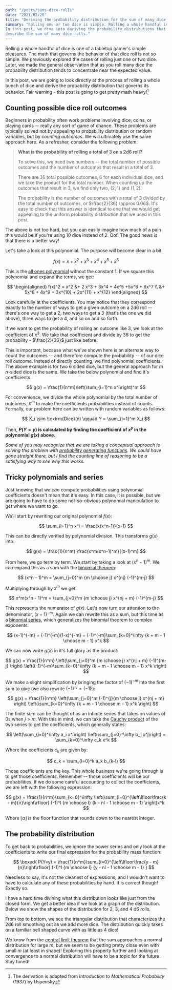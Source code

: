```yaml
---
path: "/posts/sums-dice-rolls"
date: "2021/02/20"
title: "Deriving the probability distribution for the sum of many dice rolls"
summary: "Rolling one or two dice is simple. Rolling a whole handful is not. 
In this post, we dive into deriving the probability distributions that
describe the sum of many dice rolls."
---
```



Rolling a whole handful of dice is one of a tabletop gamer's simple
pleasures. The math that governs the behavior of that dice roll is
not so simple. We <Link to="/posts/dice-roll-probability">previously</Link> explored the cases of rolling just one or two dice. <Link to="/posts/dice-roll-expectations">Later</Link>, we made the general
observation that as you roll many dice the probability distribution tends to
concentrate near the expected value. 

In this post, we are going to look directly at the process of rolling 
a whole bunch of dice and derive the probability distribution that governs 
its behavior. Fair warning - this post is going to get pretty math heavy![^1]

[^1]: The derivation is adapted from _Introduction to Mathematical Probability_ (1937) by Uspensky

## Counting possible dice roll outcomes

Beginners in probability often work problems involving dice, coins, or 
playing cards -- really any sort of game of chance. These
problems are typically solved not by appealing to probability distribution or
random variables, but by _counting outcomes_. We will ultimately use the 
same approach here. As a refresher, consider the following problem.

> **What is the probability of rolling a total of 3 on a 2d6 roll?**
> 
> To solve this, we need two numbers -- the total number of possible
> outcomes and the number of outcomes that result in a total of 3.
>
> There are 36 total possible outcomes, 6 for each individual dice, and
> we take the product for the total number. When counting up 
> the outcomes that result in 3, we find only two, 
> $(2, 1)$ and $(1, 2)$. 
> 
> The probability is the number of outcomes with a total of 3
> divided by the total number of outcomes, or $\frac{2}{36} \approx 0.06$.
> It's easy to check that this answer is identical to one that we would get 
> appealing to the uniform probability distribution that we used in <Link to="/posts/dice-roll-probability">this post</Link>.

The above is not too hard, but you can easily imagine how much of a pain
this would be if you're using 10 dice instead of 2. Oof. The good news is 
that there is a better way!

Let's take a look at this polynomial. The purpose will become clear in a bit.

$$
f(x) = x + x^2 + x^3 + x^4 + x^5 + x^6
$$

This is the [all ones polynomial](https://en.wikipedia.org/wiki/All_one_polynomial)
without the constant 1. If we square this polynomial and expand the terms, we
get:

$$
\begin{aligned}
f(x)^2 = x^2 &+ 2 x^3 + 3x^4 + 4x^5 +5x^6 + 6x^7 \\
&+ 5x^8 + 4x^9 + 3x^{10} + 2x^{11} + x^{12}
\end{aligned}
$$

Look carefully at the coefficients. You may notice that they correspond
exactly to the number of ways to get a given outcome on a 2d6 roll --
there's one way to get a 2, two ways to get a 3 (that's the one we did
above), three ways to get a 4, and so on and so forth. 

If we want to get the probability of rolling an outcome like 3, we look at
the coefficient of $x^3$. We take that coefficient and divide by 36 to get
the probability - $\frac{2}{36}$ just like before.

This is important, because what we've shown here is an alternate way to count
the outcomes -- and therefore compute the probability -- of our dice roll
outcome. Instead of directly counting, we find polynomial coefficients.
The above example is for two 6 sided dice, but the general approach for 
$m$ $n$-sided dice is the same. We take the below polynomial and find 
it's coefficients. 

$$
g(x) = \frac{1}{n^m}\left(\sum_{i=1}^n x^i\right)^m
$$ 

For convenience, we divide the whole polynomial by the total number of
outcomes, $n^m$ to make the coefficients probabilities instead of counts. 
Formally, our problem here can be written with random variables as follows:

$$
X_i \sim \textrm{Dice}(n) \qquad Y = \sum_{i=1}^m X_i
$$

Then, **$P(Y=y)$ is calculated by finding the coefficient of 
$x^y$ in the polynomial $g(x)$ above.**

_Some of you may recognize that we are taking a conceptual approach to
solving this problem with [probability generating functions](https://en.wikipedia.org/wiki/Probability-generating_function). We
could have gone straight there, but I find the counting line of reasoning to
be a satisfying way to see why this works._

## Tricky polynomials and series

Just knowing that we _can_ compute probabilities using polynomial 
coefficients doesn't mean that it's easy. In this case, it is possible, 
but we are going to have to do some not-so-obvious polynomial manipulation to
get where we want to go.

We'll start by rewriting our original polynomial $f(x)$:

$$
\sum_{i=1}^n x^i = \frac{x(x^n-1)}{x-1}
$$

This can be directly verified by polynomial division. This transforms
$g(x)$ into:

$$
g(x) = \frac{1}{n^m} \frac{x^m(x^n-1)^m}{(x-1)^m}
$$

From here, we go term by term. We start by taking a look at $(x^n - 1)^m$. We
can expand this as a sum with the [binomial
theorem](https://en.wikipedia.org/wiki/Binomial_theorem):

$$
(x^n - 1)^m = \sum_{j=0}^m {m \choose j} x^{nj} (-1)^{m-j}
$$

Multiplying through by $x^m$ we get:

$$
x^m(x^n - 1)^m = \sum_{j=0}^m {m \choose j} x^{nj + m} (-1)^{m-j}
$$

This represents the numerator of $g(x)$. Let's now turn our attention to the
denominator, $(x-1)^{-m}$. Again we can rewrite this as a sum, but this time
as a [binomial series](https://en.wikipedia.org/wiki/Binomial_series), which
generalizes the binomial theorem to complex exponents:

$$
(x-1)^{-m} = (-1)^{-m}(1-x)^{-m} = (-1)^{-m}\sum_{k=0}^\infty {k + m - 1 \choose m - 1} x^k
$$

We can now write $g(x)$ in it's full glory as the product:

$$
g(x) = \frac{1}{n^m} \left(\sum_{j=0}^m {m \choose j} x^{nj + m} (-1)^{m-j}
\right) \left((-1)^{-m}\sum_{k=0}^\infty {k + m - 1 \choose m - 1} x^k
\right)
$$

We make a slight simplification by bringing the factor of $(-1)^{-m}$
into the first sum to give (we also rewrite $(-1)^{-j} = (-1)^j$):

$$
g(x) = \frac{1}{n^m} \left(\sum_{j=0}^m (-1)^{j}{m \choose j} x^{nj + m} 
\right) \left(\sum_{k=0}^\infty {k + m - 1 \choose m - 1} x^k
\right)
$$

The finite sum can be thought of as an infinite series that takes on
values of $0$s when $j > m$. With this in mind, we can take the 
[Cauchy product](https://en.wikipedia.org/wiki/Cauchy_product) of the 
two series to get the coefficients, which generally states:

$$
\left(\sum_{i=0}^\infty a_i x^i\right)
\left(\sum_{j=0}^\infty b_j x^j\right) = 
\sum_{k=0}^\infty c_k x^k
$$

Where the coefficients $c_k$ are given by:

$$
c_k = \sum_{l=0}^k a_k b_{k-l}
$$

Those coefficients are the key. This whole business we're going through 
is to get those coefficients. Remember -- those coefficients will be 
our probabilities. If we do some careful accounting to collect the
coefficients, we are left with the following expression:

$$
g(x) = \frac{1}{n^m}\sum_{k=0}^\infty \left(\sum_{l=0}^{\left\lfloor\frac{k - m}{n}\right\rfloor} (-1)^l {m \choose l} {k - nl - 1 \choose m - 1}
\right)x^k
$$

Where $\lfloor a \rfloor$ is the floor function that rounds down to the 
nearest integer. 

## The probability distribution

To get back to probabilities, we ignore the power series and only look at the
coefficients to write our final expression for the probability mass function:

$$
\boxed{
P(Y=y) = \frac{1}{n^m}\sum_{l=0}^{\left\lfloor\frac{y - m}{n}\right\rfloor} (-1)^l {m \choose l} {y - nl - 1 \choose m - 1}
}
$$

Needless to say, it's not the cleanest of expressions, and I wouldn't want 
to have to calculate any of these probabilities by hand. 
It is correct though! Exactly so.

I have a hard time divining what this distribution looks like 
just from the closed form. We get a better idea if we look at a 
graph of the distribution. Below we show the shapes of the distribution
for 2, 3, and 4 d6 rolls. 

<VegaWrapper spec={sums_d6} />

From top to bottom, we see the triangular distribution that characterizes the
2d6 roll smoothing out as we add more dice. The distribution quickly takes on 
a familiar bell shaped curve with as little as 4 dice!

We know from the [central limit theorem](https://en.wikipedia.org/wiki/Central_limit_theorem) that 
the sum approaches a normal distribution for large $m$, but we seem to be
getting pretty close even with small $m$ (at least in shape)! Exploring this
property further and looking at convergence to a normal distribution will
have to be a topic for the future. Stay tuned!
